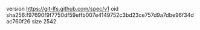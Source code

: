 version https://git-lfs.github.com/spec/v1
oid sha256:f97690f9f7750df59effb007e4149752c3bd23ce757d9a7dbe96f34dac760f26
size 2542
